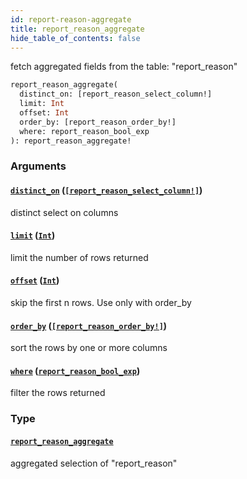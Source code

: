 ```yaml
---
id: report-reason-aggregate
title: report_reason_aggregate
hide_table_of_contents: false
---
```


fetch aggregated fields from the table: "report_reason"

```graphql
report_reason_aggregate(
  distinct_on: [report_reason_select_column!]
  limit: Int
  offset: Int
  order_by: [report_reason_order_by!]
  where: report_reason_bool_exp
): report_reason_aggregate!
```

### Arguments

#### [`distinct_on`](#) ([`[report_reason_select_column!]`](../enums/report-reason-select-column))

distinct select on columns

#### [`limit`](#) ([`Int`](../scalars/int))

limit the number of rows returned

#### [`offset`](#) ([`Int`](../scalars/int))

skip the first n rows. Use only with order_by

#### [`order_by`](#) ([`[report_reason_order_by!]`](../inputs/report-reason-order-by))

sort the rows by one or more columns

#### [`where`](#) ([`report_reason_bool_exp`](../inputs/report-reason-bool-exp))

filter the rows returned

### Type

#### [`report_reason_aggregate`](../objects/report-reason-aggregate)

aggregated selection of "report_reason"
